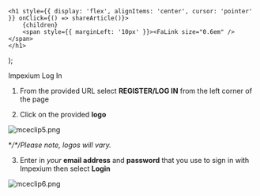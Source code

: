 

    <h1 style={{ display: 'flex', alignItems: 'center', cursor: 'pointer' }} onClick={() => shareArticle()}>
        {children} 
        <span style={{ marginLeft: '10px' }}><FaLink size="0.6em" /></span>
    </h1>
);

<ToastContainer />

<ClickableTitle>Impexium Log In</ClickableTitle>




1. From the provided URL select **REGISTER/LOG IN** from the left corner of the page 


2. Click on the provided **logo**


![mceclip5.png](../../../resources/article-images/4413301045395-Impexium-Log-In_1.png)


**/*/*Please note, logos will vary.**


3. Enter in *your* **email address** and **password** that you use to sign in with Impexium then select **Login**


![mceclip6.png](../../../resources/article-images/4413301045395-Impexium-Log-In_2.png)



